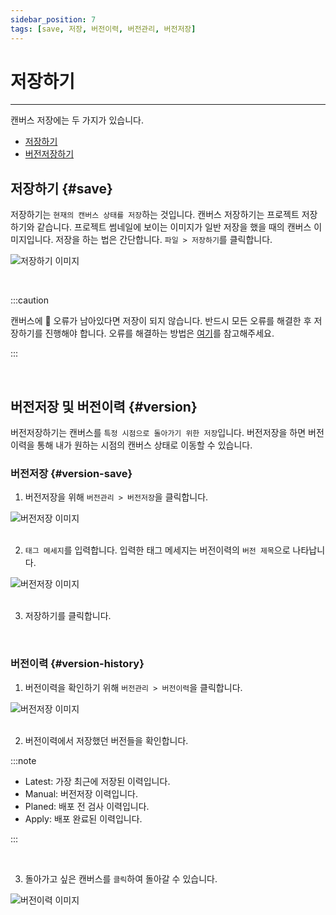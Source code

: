 ```yaml
---
sidebar_position: 7
tags: [save, 저장, 버전이력, 버전관리, 버전저장]
---
```




# 저장하기
<hr />

캔버스 저장에는 두 가지가 있습니다.
- [저장하기](#save)
- [버전저장하기](#version)


## 저장하기 {#save}
저장하기는 ```현재의 캔버스 상태를 저장```하는 것입니다. 캔버스 저장하기는 프로젝트 저장하기와 같습니다.
프로젝트 썸네일에 보이는 이미지가 일반 저장을 했을 때의 캔버스 이미지입니다.
저장을 하는 법은 간단합니다. ```파일 > 저장하기```를 클릭합니다.

<div className={styles.imgWrap}>
    <img src={ save01 } alt="저장하기 이미지" />
</div>

<p>&nbsp;</p>

:::caution

캔버스에 🔴 오류가 남아있다면 저장이 되지 않습니다. 반드시 모든 오류를 해결한 후 저장하기를 진행해야 합니다. 오류를 해결하는 방법은 [여기](/docs/start/edit-canvas.mdx)를 참고해주세요.

:::

<p>&nbsp;</p>

## 버전저장 및 버전이력 {#version}

버전저장하기는 캔버스를 ```특정 시점으로 돌아가기 위한 저장```입니다. 버전저장을 하면 버전이력을 통해 내가 원하는 시점의 캔버스 상태로 이동할 수 있습니다.


### 버전저장 {#version-save}
1. 버전저장을 위해 ```버전관리 > 버전저장```을 클릭합니다.

<div className={styles.imgWrap}>
    <img src={ save02 } alt="버전저장 이미지" />
</div>

<br />

2. ```태그 메세지```를 입력합니다. 입력한 태그 메세지는 버전이력의 ```버전 제목```으로 나타납니다.

<div className={styles.imgWrap}>
    <img src={ save03 } alt="버전저장 이미지" />
</div>

<br />

3. 저장하기를 클릭합니다.

<p>&nbsp;</p>

### 버전이력 {#version-history}
1. 버전이력을 확인하기 위해 ```버전관리 > 버전이력```을 클릭합니다.

<div className={styles.imgWrap}>
    <img src={ save02 } alt="버전저장 이미지" />
</div>

<br />

2. 버전이력에서 저장했던 버전들을 확인합니다.

:::note

- <highlight color="#206FD6">Latest</highlight>: 가장 최근에 저장된 이력입니다.
- <highlight color="#AD28DC">Manual</highlight>: 버전저장 이력입니다.
- <highlight color="#02CDE8">Planed</highlight>: 배포 전 검사 이력입니다.
- <highlight color="#1FD9A6">Apply</highlight>: 배포 완료된 이력입니다.

:::

<br />

3. 돌아가고 싶은 캔버스를 ```클릭```하여 돌아갈 수 있습니다.

<div className={styles.imgWrap}>
    <img src={ save04 } alt="버전이력 이미지" />
</div>


